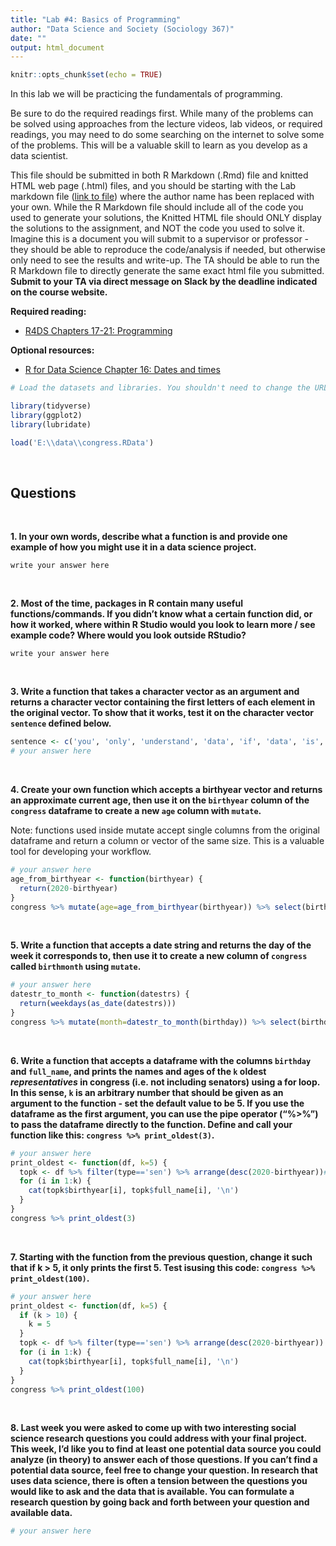 ```yaml
---
title: "Lab #4: Basics of Programming"
author: "Data Science and Society (Sociology 367)"
date: ""
output: html_document
---
```


```r
knitr::opts_chunk$set(echo = TRUE)
```

In this lab we will be practicing the fundamentals of programming. 

Be sure to do the required readings first. While many of the problems can be solved using approaches from the lecture videos, lab videos, or required readings, you may need to do some searching on the internet to solve some of the problems. This will be a valuable skill to learn as you develop as a data scientist.

This file should be submitted in both R Markdown (.Rmd) file and knitted HTML web page (.html) files, and you should be starting with the Lab markdown file ([link to file](/assignments/Lab_4.Rmd)) where the author name has been replaced with your own. While the R Markdown file should include all of the code you used to generate your solutions, the Knitted HTML file should ONLY display the solutions to the assignment, and NOT the code you used to solve it. Imagine this is a document you will submit to a supervisor or professor - they should be able to reproduce the code/analysis if needed, but otherwise only need to see the results and write-up. The TA should be able to run the R Markdown file to directly generate the same exact html file you submitted. **Submit to your TA via direct message on Slack by the deadline indicated on the course website.**

**Required reading:** 

* [R4DS Chapters 17-21: Programming](https://r4ds.had.co.nz/program-intro.html)


**Optional resources:**

* [R for Data Science Chapter 16: Dates and times](https://r4ds.had.co.nz/dates-and-times.html)



```r
# Load the datasets and libraries. You shouldn't need to change the URL in the `load` function.

library(tidyverse)
library(ggplot2)
library(lubridate)

load('E:\\data\\congress.RData')
```
<br/>

## Questions
<br>


**1. In your own words, describe what a function is and provide one example of how you might use it in a data science project.**
```
write your answer here
```
<br/>

**2. Most of the time, packages in R contain many useful functions/commands. If you didn't know what a certain function did, or how it worked, where within R Studio would you look to learn more / see example code? Where would you look outside RStudio?**
```
write your answer here
```
<br/>

**3. Write a function that takes a character vector as an argument and returns a character vector containing the first letters of each element in the original vector. To show that it works, test it on the character vector `sentence` defined below.**
```r
sentence <- c('you', 'only', 'understand', 'data', 'if', 'data', 'is', 'tidy')
# your answer here
```
<br/>

**4. Create your own function which accepts a birthyear vector and returns an approximate current age, then use it on the `birthyear` column of the `congress` dataframe to create a new `age` column with `mutate`.**

Note: functions used inside mutate accept single columns from the original dataframe and return a column or vector of the same size. This is a valuable tool for developing your workflow.
```r
# your answer here
age_from_birthyear <- function(birthyear) {
  return(2020-birthyear)
}
congress %>% mutate(age=age_from_birthyear(birthyear)) %>% select(birthyear, age)
```
<br/>

**5. Write a function that accepts a date string and returns the day of the week it corresponds to, then use it to create a new column of `congress` called `birthmonth` using `mutate`.**
```r
# your answer here
datestr_to_month <- function(datestrs) {
  return(weekdays(as_date(datestrs)))
}
congress %>% mutate(month=datestr_to_month(birthday)) %>% select(birthday, month)
```
<br/>



**6. Write a function that accepts a dataframe with the columns `birthday` and `full_name`, and prints the names and ages of the `k` oldest *representatives* in congress (i.e. not including senators) using a for loop. In this sense, `k` is an arbitrary number that should be given as an argument to the function - set the default value to be 5. If you use the dataframe as the first argument, you can use the pipe operator ("%>%") to pass the dataframe directly to the function. Define and call your function like this: `congress %>% print_oldest(3)`.**
```r
# your answer here
print_oldest <- function(df, k=5) {
  topk <- df %>% filter(type=='sen') %>% arrange(desc(2020-birthyear))# %>% head(k)
  for (i in 1:k) {
    cat(topk$birthyear[i], topk$full_name[i], '\n')
  }
}
congress %>% print_oldest(3)
```
<br/>



**7. Starting with the function from the previous question, change it such that if k > 5, it only prints the first 5. Test isusing this code: `congress %>% print_oldest(100)`.**
```r
# your answer here
print_oldest <- function(df, k=5) {
  if (k > 10) {
    k = 5
  }
  topk <- df %>% filter(type=='sen') %>% arrange(desc(2020-birthyear))
  for (i in 1:k) {
    cat(topk$birthyear[i], topk$full_name[i], '\n')
  }
}
congress %>% print_oldest(100)
```
<br/>


**8. Last week you were asked to come up with two interesting social science research questions you could address with your final project. This week, I'd like you to find at least one potential data source you could analyze (in theory) to answer each of those questions. If you can't find a potential data source, feel free to change your question. In research that uses data science, there is often a tension between the questions you would like to ask and the data that is available. You can formulate a research question by going back and forth between your question and available data.**
```r
# your answer here
```

